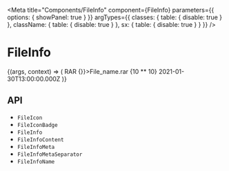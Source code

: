 


<Meta
  title="Components/FileInfo"
  component={FileInfo}
  parameters={{
    options: { showPanel: true }
  }}
  argTypes={{
    classes: {
      table: {
        disable: true
      }
    },
    className: {
      table: {
        disable: true
      }
    },
    sx: {
      table: {
        disable: true
      }
    }
  }}
/>

# FileInfo

<Description of={FileInfo} />

<Canvas>
  <Story name="Demo">
    {(args, context) => (
      <FileInfo>
        <FileIcon>
          <FileIconBadge color="red">RAR</FileIconBadge>
        </FileIcon>
        <FileInfoContent>
          <FileInfoName onDelete={() => {}}>File_name.rar</FileInfoName>
          <FileInfoMeta>
            <FormatSize>{10 ** 10}</FormatSize>
            <FileInfoMetaSeparator />
            <FormatDate format="fullDateTime">2021-01-30T13:00:00.000Z</FormatDate>
          </FileInfoMeta>
        </FileInfoContent>
      </FileInfo>
    )}
  </Story>
</Canvas>

<ArgsTable story="Demo" />

## API

<ul>
  <li>
    <LinkTo kind="components-api-FileIcon" story="page">
      <code>FileIcon</code>
    </LinkTo>
  </li>
  <li>
    <LinkTo kind="components-api-FileIconBadge" story="page">
      <code>FileIconBadge</code>
    </LinkTo>
  </li>
  <li>
    <LinkTo kind="components-api-FileInfo" story="page">
      <code>FileInfo</code>
    </LinkTo>
  </li>

  <li>
    <LinkTo kind="components-api-FileInfoContent" story="page">
      <code>FileInfoContent</code>
    </LinkTo>
  </li>
  <li>
    <LinkTo kind="components-api-FileInfoMeta" story="page">
      <code>FileInfoMeta</code>
    </LinkTo>
  </li>
  <li>
    <LinkTo kind="components-api-FileInfoMetaSeparator" story="page">
      <code>FileInfoMetaSeparator</code>
    </LinkTo>
  </li>
  <li>
    <LinkTo kind="components-api-FileInfoName" story="page">
      <code>FileInfoName</code>
    </LinkTo>
  </li>
</ul>

